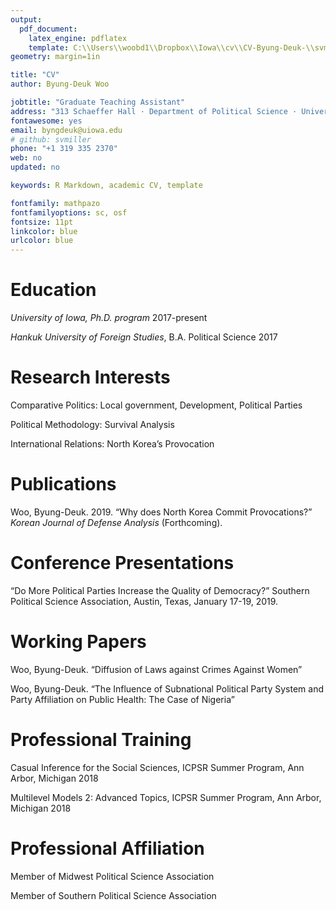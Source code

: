 ```yaml
---
output: 
  pdf_document:
    latex_engine: pdflatex
    template: C:\\Users\\woobd1\\Dropbox\\Iowa\\cv\\CV-Byung-Deuk-\\svm-latex-cv.tex
geometry: margin=1in

title: "CV"
author: Byung-Deuk Woo

jobtitle: "Graduate Teaching Assistant"
address: "313 Schaeffer Hall · Department of Political Science · Univeristy of Iowa · Iowa City · Iowa · USA "
fontawesome: yes
email: byngdeuk@uiowa.edu
# github: svmiller
phone: "+1 319 335 2370"
web: no
updated: no

keywords: R Markdown, academic CV, template

fontfamily: mathpazo
fontfamilyoptions: sc, osf
fontsize: 11pt
linkcolor: blue
urlcolor: blue
---
```

# Education
  *University of Iowa, Ph.D. program* \hfill 2017-present
  
  *Hankuk University of Foreign Studies*, B.A. Political Science \hfill 2017

# Research Interests

  Comparative Politics: Local government, Development, Political Parties

  Political Methodology: Survival Analysis

  International Relations: North Korea's Provocation

# Publications

  Woo, Byung-Deuk. 2019. "Why does North Korea Commit Provocations?" *Korean Journal of Defense Analysis*  (Forthcoming).  

# Conference Presentations

  "Do More Political Parties Increase the Quality of Democracy?" Southern Political Science Association, Austin, Texas, January 17-19, 2019.

# Working Papers

  Woo, Byung-Deuk. "Diffusion of Laws against Crimes Against Women"

  Woo, Byung-Deuk. "The Influence of Subnational Political Party System and Party Affiliation on Public Health: The Case of Nigeria"

# Professional Training

  Casual Inference for the Social Sciences, ICPSR Summer Program, Ann Arbor, Michigan \hfill 2018

  Multilevel Models 2: Advanced Topics, ICPSR Summer Program, Ann Arbor, Michigan \hfill 2018

# Professional Affiliation

  Member of Midwest Political Science Association

  Member of Southern Political Science Association